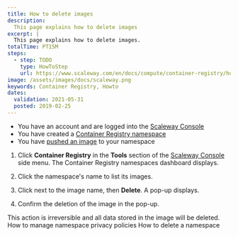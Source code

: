 ```yaml
---
title: How to delete images
description:
  This page explains how to delete images
excerpt: |
  This page explains how to delete images.
totalTime: PT15M
steps:
  - step: TODO
    type: HowToStep
    url: https://www.scaleway.com/en/docs/compute/container-registry/how-to/delete-image/
image: /assets/images/docs/scaleway.png
keywords: Container Registry, Howto
dates:
  validation: 2021-05-31
  posted: 2019-02-25
---
```


<Message type="requirement">

- You have an account and are logged into the [Scaleway Console](https://console.scaleway.com) 
- You have created a [Container Registry namespace](/compute/container-registry/how-to/create-namespace)
- You have [pushed an image](docs/compute/container-registry/how-to/push-images) to your namespace 

</Message>

1. Click **Container Registry** in the **Tools** section of the [Scaleway Console](https://console.scaleway.com) side menu. The Container Registry namespaces dashboard displays.

2. Click the namespace's name to list its images. 
    <Lightbox src="scaleway-registry_namespace_list.png" />

3. Click <Icon name="more" /> next to the image name, then **Delete**. A pop-up displays.
    <Lightbox src="scaleway-registry_delete_image.png" />

4. Confirm the deletion of the image in the pop-up. 

<Message type="important">
This action is irreversible and all data stored in the image will be deleted.
</Message>

<Navigation title="See Also">
  <PreviousButton to="/compute/container-registry/how-to/manage-namespace-privacy-policies/">How to manage namespace privacy policies</PreviousButton>
  <NextButton to="/compute/container-registry/how-to/delete-namespace/">How to delete a namespace</NextButton>
</Navigation>
